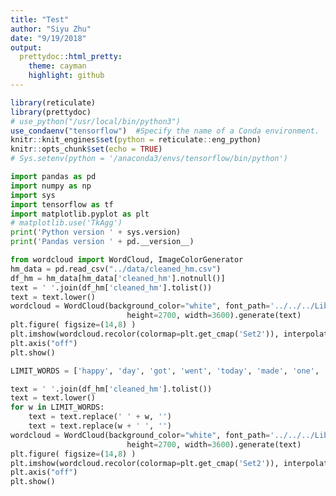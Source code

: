 ```yaml
---
title: "Test"
author: "Siyu Zhu"
date: "9/19/2018"
output:
  prettydoc::html_pretty:
    theme: cayman
    highlight: github
---
```



```r
library(reticulate)
library(prettydoc)
# use_python("/usr/local/bin/python3")
use_condaenv("tensorflow")	#Specify the name of a Conda environment.
knitr::knit_engines$set(python = reticulate::eng_python)
knitr::opts_chunk$set(echo = TRUE)
# Sys.setenv(python = '/anaconda3/envs/tensorflow/bin/python')
```

```python
import pandas as pd
import numpy as np
import sys
import tensorflow as tf
import matplotlib.pyplot as plt
# matplotlib.use('TkAgg')
print('Python version ' + sys.version)
print('Pandas version ' + pd.__version__)
```


```python
from wordcloud import WordCloud, ImageColorGenerator
hm_data = pd.read_csv("../data/cleaned_hm.csv")
df_hm = hm_data[hm_data['cleaned_hm'].notnull()]
text = ' '.join(df_hm['cleaned_hm'].tolist())
text = text.lower()
wordcloud = WordCloud(background_color="white", font_path='../../../Library/Fonts/Arial.ttf', \
                          height=2700, width=3600).generate(text)
plt.figure( figsize=(14,8) )
plt.imshow(wordcloud.recolor(colormap=plt.get_cmap('Set2')), interpolation='bilinear')
plt.axis("off")
plt.show()
```

```python
LIMIT_WORDS = ['happy', 'day', 'got', 'went', 'today', 'made', 'one', 'two', 'time', 'last', 'first', 'going', 'getting', 'took', 'found', 'lot', 'really', 'saw', 'see', 'month', 'week', 'day', 'yesterday', 'year', 'ago', 'now', 'still', 'since', 'something', 'great', 'good', 'long', 'thing', 'toi', 'without', 'yesteri', '2s', 'toand', 'ing']

text = ' '.join(df_hm['cleaned_hm'].tolist())
text = text.lower()
for w in LIMIT_WORDS:
    text = text.replace(' ' + w, '')
    text = text.replace(w + ' ', '')
wordcloud = WordCloud(background_color="white", font_path='../../../Library/Fonts/Arial.ttf', \
                          height=2700, width=3600).generate(text)
plt.figure( figsize=(14,8) )
plt.imshow(wordcloud.recolor(colormap=plt.get_cmap('Set2')), interpolation='bilinear')
plt.axis("off")
plt.show()
```

